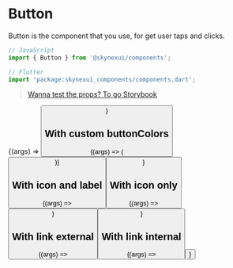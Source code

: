 

# Button

Button is the component that you use, for get user taps and clicks.

```js
// JavaScript
import { Button } from '@skynexui/components';
```
```js
// Flutter
import 'package:skynexui_components/components.dart';
```
> [Wanna test the props? To go Storybook](https://storybook.skynexui.dev/?path=/docs/components-button--button-component)

<ArgsTable of={Button} />

<Canvas>
  <Story
    name="Button Component"
    args={{ ...Button.defaultProps, label: 'Button Component' }}
  >
    {(args) => <Button {...args} />}
  </Story>
</Canvas>

## With custom buttonColors

<Canvas>
  <Story name="Button Component with buttonColors">
    {(args) => (
      <Button
        variant="secondary"
        size="xl"
        label="Button Component with provided colors"
        buttonColors={{
          contrastColor: '#FFFFFF',
          mainColor: '#C65D21',
          mainColorLight: '#E67635',
          mainColorStrong: '#AB4E19',
        }}
        {...args}
      />
    )}
  </Story>
</Canvas>

## With icon and label

<Canvas>
  <Story
    name="Button Component with icon and label"
    args={{ ...Button.defaultProps, label: 'Button Component', iconName: 'github' }}
  >
    {(args) => <Button {...args} />}
  </Story>
</Canvas>


## With icon only

<Canvas>
  <Story
    name="Button Component with icon only"
    args={{ ...Button.defaultProps, iconName: 'arrowRight' }}
  >
    {(args) => <Button {...args} />}
  </Story>
</Canvas>

## With link external

<Canvas>
  <Story
    name="Button Component with link external"
    args={{ ...Button.defaultProps, label: 'Link to https://google.com', href: 'https://google.com' }}
  >
    {(args) => <Button {...args} />}
  </Story>
</Canvas>

## With link internal

<Canvas>
  <Story
    name="Button Component with link internal"
    args={{ ...Button.defaultProps, label: 'Link to /', href: '/' }}
  >
    {(args) => <Button {...args} />}
  </Story>
</Canvas>
